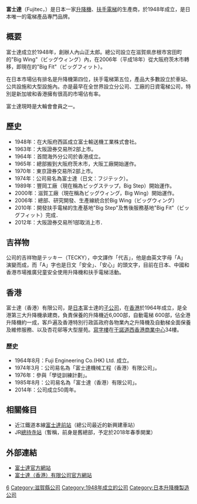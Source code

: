 {{Infobox Company
|logo = FUJITEC Logo.svg
|company_name = 富士達<br /><nowiki>フジテック株式会社</nowiki>
|company_name_en = FUJITEC
|company_type =[[上市公司|上市公司]]
|traded_as = {{tyo|6406}}
|foundation = 1948年2月9日[[日本|日本]][[大阪市|大阪]]
|location = {{JAP}}[[滋賀縣|滋賀縣]][[彦根市|彦根市]][[宮田町|宮田町]]591-1
|key_people = [[内山高一|内山高一]]
|industry = 機械
|products = 升降機、扶手電梯、機動泊車系統的研究開發、銷售、安裝、保養
|revenue = 125億3393万円（2013年3月31日）
|homepage = http://www.fujitec.co.jp/
}}

'''富士達'''（Fujitec，{{lang|ja|フジテック株式会社}}）是日本一家[[升降機|升降機]]、[[扶手電梯|扶手電梯]]的生產商，於1948年成立，是日本唯一的電梯產品專門品牌。

== 概要 ==
富士達成立於1948年，創辦人內山正太郎。總公司設立在滋賀県彦根市宮田町的"Big Wing"（ビッグウィング）內，在2006年（平成18年）從大阪府茨木市轉移，即現在的"Big Fit"（ビッグフィット）。

在日本市場佔有排名是升降機第四位，扶手電梯第五位，產品大多數設立於車站、公共設施和大型設施內。亦是最早在全世界設立分公司、工廠的日資電梯公司，特別是新加坡和香港擁有很高的市場佔有率。

富士達現時是大輪會會員之一。

==歷史==
*1948年：在大阪府西區成立富士輸送機工業株式會社。
*1963年：大阪證券交易所2部上市。
*1964年：首間海外分公司於香港成立。
*1965年：總部搬到大阪府茨木市，大阪工廠開始運作。
*1970年：東京證券交易所2部上市。
*1974年：公司易名為富士達（日文：フジテック）。
*1989年：豐岡工廠（現在稱為ビッグステップ，Big Step）開始運作。
*2000年：滋賀工廠（現在稱為ビッグウィング，Big Wing）開始運作。
*2006年：總部、研究開發、生產線統合於Big Wing（ビッグウィング）
*2010年：開發扶手電梯的生產基地"Big Step"及售後服務基地"Big Fit"（ビッグフィット）完成．
*2012年：大阪證券交易所1部取消上市．

==吉祥物==
公司的吉祥物是テッキー（TECKY），中文譯作「代吉」，他是由英文字母「A」演變而成，而「A」字也是日文「安全」、「安心」的頭文字，目前在日本、中國和香港市場推廣兒童安全使用升降機和扶手電梯活動。

==香港==
富士達（香港）有限公司，是[[日本|日本]]富士達的[[子公司|子公司]]，在[[香港|香港]]於1964年成立，是全港第三大升降機承建商，負責保養的升降機近6,000部，自動電梯 600部，佔全港升降機約一成，客戶遍及香港特別行政區政府各物業內之升降機及自動梯全面保養及維修服務、以及杏花邨等大型屋苑。[[寫字樓|寫字樓]]在[[干諾道西|干諾道西]][[香港商業中心|香港商業中心]]34樓。  

===歷史===
*1964年8月：Fuji Engineering Co.(HK) Ltd. 成立。
*1974年3月：公司易名為「富士達機械工程（香港）有限公司」。
*1976年：參與「學徒訓練計劃」。
*1985年8月：公司易名為「富士達（香港）有限公司」。
*2014年：公司成立50周年。

==相關條目==
*近江鐵道本線[[富士達前站|富士達前站]]（總公司最近的新興建車站）
*JR[[總持寺站|總持寺站]]（暫稱，前身是舊總部，予定於2018年春季開業）

==外部連結==
{{commonscat|Fujitec Co., Ltd}}
*[http://www.fujitec.co.jp 富士達官方網站] {{Wayback|url=http://www.fujitec.co.jp/ |date=20210215175313 }}
*[http://www.fujitec-hk.com.hk 富士達（香港）有限公司官方網站] {{Wayback|url=http://www.fujitec-hk.com.hk/ |date=20100712102256 }}

{{大輪會(里索那控股)}}


[[Category:東京證券交易所上市公司|6]]
[[Category:滋賀縣公司|Category:滋賀縣公司]]
[[Category:1948年成立的公司|Category:1948年成立的公司]]
[[Category:日本升降機製造公司|Category:日本升降機製造公司]]